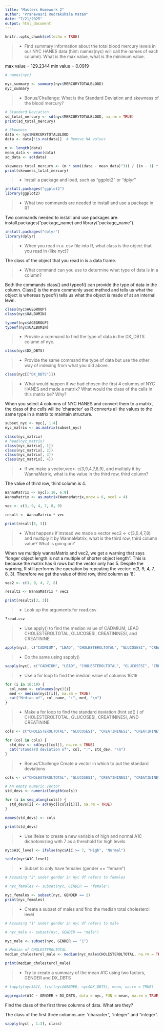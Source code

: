 ---
title: "Masters Homework 2"
author: "Pranavasri Rudrakshala Matam"
date: "7/21/2025"
output: html_document
---

```{r setup, include=FALSE}
knitr::opts_chunk$set(echo = TRUE)
```


>- Find summary information about the total blood mercury levels in our NYC HANES data (hint: names(nyc) will call the names of each column). What is the max value, what is the minimum value.  

max value = 129.2344
min value = 0.0919

```{r}
# names(nyc)

nyc_summary <- summary(nyc$MERCURYTOTALBLOOD)
nyc_summary
```

>- Bonus/Challenge: What is the Standard Deviation and skewness of the blood mercury?

```{r}
# Standard Deviation 
sd_total_mercury <- sd(nyc$MERCURYTOTALBLOOD, na.rm = TRUE)
print(sd_total_mercury)

# Skewness 
data <- nyc$MERCURYTOTALBLOOD
data <- data[!is.na(data)]  # Remove NA values

n <- length(data)
mean_data <- mean(data)
sd_data <- sd(data)

skewness_total_mercury <- (n * sum((data - mean_data)^3)) / ((n - 1) * (n - 2) * sd_data^3)
print(skewness_total_mercury)
```

>- Install a package and load, such as "ggplot2" or "dplyr"

```{r}
install.packages("ggplot2")
library(ggplot2)
```


>- What two commands are needed to install and use a package in R?

Two commands needed to install and use packages are: install.packages("package_name) and library("package_name").

```{r}
install.packages("dplyr")
library(dplyr)
```


>- When you read in a .csv file into R, what class is the object that you read in (like nyc)?

The class of the object that you read in is a data frame.


>- What command can you use to determine what type of data is in a column?

Both the commands class() and typeof() can provide the type of data in the column. Class() is the more commonly used method and tells us what the object is whereas typeof() tells us what the object is made of at an internal level.

```{r}
class(nyc$AGEGROUP)
class(nyc$UALBUMIN)

typeof(nyc$AGEGROUP)
typeof(nyc$UALBUMIN)
```

>- Provide a command to find the type of data in the DX_DBTS column of nyc. 

```{r}
class(nyc$DX_DBTS)
```

>- Provide the same command the type of data but use the other way of indexing from what you did above. 

```{r}
class(nyc[["DX_DBTS"]])
```

>- What would happen if we had chosen the first 4 columns of NYC HANES and made a matrix? What would the class of the cells in this matrix be? Why?

When you select 4 columns of NYC HANES and convert them to a matrix, the class of the cells will be 'character' as R converts all the values to the same type in a matrix to maintain structure.

```{r}
subset_nyc <- nyc[, 1:4]
nyc_matrix <- as.matrix(subset_nyc)

class(nyc_matrix)
# head(nyc_matrix)
class(nyc_matrix[, 1])
class(nyc_matrix[, 2])
class(nyc_matrix[, 3])
class(nyc_matrix[, 4])

```

>- If we make a vector,vec<- c(3,9,4,7,8,9), and multiply it by WannaMatrix, what is the value in the third row, third column? 

The value of third row, third column is 4.

```{r}
WannaMatrix <- nyc[5:10, 6:9]
WannaMatrix <- as.matrix(WannaMatrix,nrow = 6, ncol = 4)

vec <- c(3, 9, 4, 7, 8, 9)

result <- WannaMatrix * vec

print(result[3, 3])
```


>- What happens if instead we made a vector vec2 <- c(3,9,4,7,8) and multiply it by WannaMatrix, what is the third row, third column value? What is going on? 

When we multiply wannaMatrix and vec2, we get a warning that says "longer object length is not a multiple of shorter object length". This is because the matrix has 6 rows but the vector only has 5. Despite the warning, R still performs the operation by repeating the vector: c(3, 9, 4, 7, 8, 3). Therefore we get the value of third row, third column as '8'.  

```{r}
vec2 <- c(3, 9, 4, 7, 8)

result2 <- WannaMatrix * vec2

print(result2[3, 3])
```


>- Look up the arguments for read.csv

```{r}
?read.csv
```


>- Use apply() to find the median value of CADMIUM, LEAD CHOLESTEROLTOTAL, GLUCOSESI, CREATININESI, and CREATININE

```{r}
apply(nyc[, c("CADMIUM", "LEAD", "CHOLESTEROLTOTAL", "GLUCOSESI", "CREATININESI", "CREATININE")], 2, median, na.rm = TRUE)

```


>- Do the same using sapply()

```{r}
sapply(nyc[, c("CADMIUM", "LEAD", "CHOLESTEROLTOTAL", "GLUCOSESI", "CREATININESI", "CREATININE")], median, na.rm = TRUE)
```

>- Use a for loop to find the median value of columns 16:19

```{r}
for (i in 16:19) {
  col_name <- colnames(nyc)[i]
  med <- median(nyc[[i]], na.rm = TRUE)
  cat("Median of", col_name, ":", med, "\n")
}
```


>- Make a for loop to find the standard deviation (hint sd() ) of CHOLESTEROLTOTAL, GLUCOSESI, CREATININESI, AND CREATININE

```{r}
cols <- c("CHOLESTEROLTOTAL", "GLUCOSESI", "CREATININESI", "CREATININE")

for (col in cols) {
  std_dev <- sd(nyc[[col]], na.rm = TRUE)
  cat("Standard deviation of", col, ":", std_dev, "\n")
}

```


>- Bonus/Challenge Create a vector in which to put the standard deviations 

```{r}
cols <- c("CHOLESTEROLTOTAL", "GLUCOSESI", "CREATININESI", "CREATININE")

# An empty numeric vector
std_devs <- numeric(length(cols))  

for (i in seq_along(cols)) {
  std_devs[i] <- sd(nyc[[cols[i]]], na.rm = TRUE)
}

names(std_devs) <- cols

print(std_devs)

```


>- Use ifelse to create a new variable of high and normal A1C dichotomizing with 7 as a threshold for high levels

```{r}
nyc$A1C_level <- ifelse(nyc$A1C >= 7, "High", "Normal")

table(nyc$A1C_level)
```

>- Subset to only have females (gender == "female")

```{r}
# Assuming "2" under gender in nyc df refers to females

# nyc_females <- subset(nyc, GENDER == "female")

nyc_females <- subset(nyc, GENDER == 2)
print(nyc_females)
```


>- Create a subset of males and find the median total cholesterol level

```{r}

# Assuming "1" under gender in nyc df refers to male

# nyc_male <- subset(nyc, GENDER == "male")

nyc_male <- subset(nyc, GENDER == "1")

# Median of CHOLESTEROLTOTAL
median_cholesterol_male <- median(nyc_male$CHOLESTEROLTOTAL, na.rm = TRUE)

print(median_cholesterol_male)

```


>- Try to create a summary of the mean A1C using two factors, GENDER and DX_DBTS

```{r}

# tapply(nyc$A1C, list(nyc$GENDER, nyc$DX_DBTS), mean, na.rm = TRUE)

aggregate(A1C ~ GENDER + DX_DBTS, data = nyc, FUN = mean, na.rm = TRUE)


```

Find the class of the first three columns of data. What are they?

The class of the first three columns are: "character", "integer" and "integer".

```{r}
sapply(nyc[ , 1:3], class)

```

